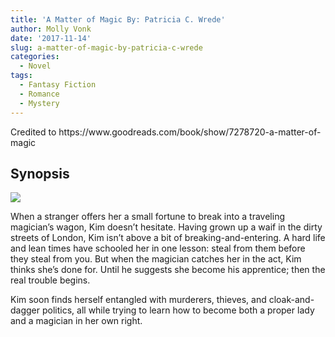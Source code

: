 ```yaml
---
title: 'A Matter of Magic By: Patricia C. Wrede'
author: Molly Vonk
date: '2017-11-14'
slug: a-matter-of-magic-by-patricia-c-wrede
categories:
  - Novel
tags:
  - Fantasy Fiction
  - Romance
  - Mystery
---
```


Credited to https://www.goodreads.com/book/show/7278720-a-matter-of-magic

## Synopsis

<img src="Matter.jpg"/>

When a stranger offers her a small fortune to break into a traveling magician's wagon, Kim doesn't hesitate. Having grown up a waif in the dirty streets of London, Kim isn't above a bit of breaking-and-entering. A hard life and lean times have schooled her in one lesson: steal from them before they steal from you. But when the magician catches her in the act, Kim thinks she's done for. Until he suggests she become his apprentice; then the real trouble begins.

Kim soon finds herself entangled with murderers, thieves, and cloak-and-dagger politics, all while trying to learn how to become both a proper lady and a magician in her own right. 